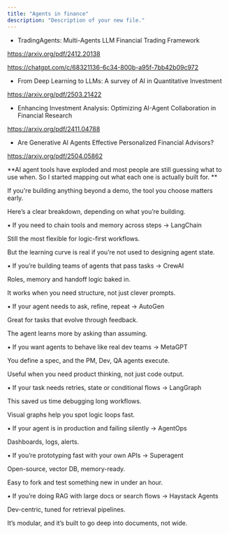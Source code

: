 ```yaml
---
title: "Agents in finance"
description: "Description of your new file."
---
```


- TradingAgents: Multi-Agents LLM Financial Trading Framework

https://arxiv.org/pdf/2412.20138

https://chatgpt.com/c/68321136-6c34-800b-a95f-7bb42b09c972

- From Deep Learning to LLMs: A survey of AI in Quantitative Investment

https://arxiv.org/pdf/2503.21422

- Enhancing Investment Analysis: Optimizing AI-Agent Collaboration in Financial Research

https://arxiv.org/pdf/2411.04788

- Are Generative AI Agents Effective Personalized Financial Advisors?

https://arxiv.org/pdf/2504.05862

**AI agent tools have exploded and most people are still guessing what to use when. So I started mapping out what each one is actually built for. **

If you're building anything beyond a demo, the tool you choose matters early.

Here’s a clear breakdown, depending on what you’re building.

▪️ If you need to chain tools and memory across steps → LangChain

Still the most flexible for logic-first workflows.

But the learning curve is real if you’re not used to designing agent state.

▪️ If you’re building teams of agents that pass tasks → CrewAI

Roles, memory and handoff logic baked in.

It works when you need structure, not just clever prompts.

▪️ If your agent needs to ask, refine, repeat → AutoGen

Great for tasks that evolve through feedback.

The agent learns more by asking than assuming.

▪️ If you want agents to behave like real dev teams → MetaGPT

You define a spec, and the PM, Dev, QA agents execute.

Useful when you need product thinking, not just code output.

▪️ If your task needs retries, state or conditional flows → LangGraph

This saved us time debugging long workflows.

Visual graphs help you spot logic loops fast.

▪️ If your agent is in production and failing silently → AgentOps

Dashboards, logs, alerts.

▪️ If you’re prototyping fast with your own APIs → Superagent

Open-source, vector DB, memory-ready.

Easy to fork and test something new in under an hour.

▪️ If you’re doing RAG with large docs or search flows → Haystack Agents

Dev-centric, tuned for retrieval pipelines.

It’s modular, and it’s built to go deep into documents, not wide.